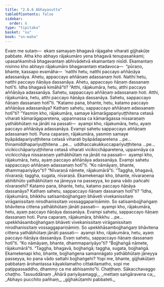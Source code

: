 ```yaml
---
title: "2.6.6 Abhayasutta"
tableOfContents: false
sidebar:
  order: 6
type: "tipitaka"
basket: "su"
book: "sn-maha"
---
```



<DynamicBreadcrumb />

<Division number="237" book="sn-maha" bookNo="14" page="111">

<Paragraph number="654" book="sn-maha">
Evaṃ me sutaṃ—  ekaṃ samayaṃ bhagavā rājagahe viharati gijjhakūṭe pabbate. Atha kho abhayo rājakumāro yena bhagavā tenupasaṅkami; upasaṅkamitvā bhagavantaṃ abhivādetvā ekamantaṃ nisīdi. Ekamantaṃ nisinno kho abhayo rājakumāro bhagavantaṃ etadavoca—  “pūraṇo, bhante, kassapo evamāha—  ‘natthi hetu, natthi paccayo aññāṇāya adassanāya. Ahetu, appaccayo aññāṇaṃ adassanaṃ hoti. Natthi hetu, natthi paccayo ñāṇāya dassanāya. Ahetu, appaccayo ñāṇaṃ dassanaṃ hotī’ti. Idha bhagavā kimāhā”ti? “Atthi, rājakumāra, hetu, atthi paccayo aññāṇāya adassanāya. Sahetu, sappaccayo aññāṇaṃ adassanaṃ hoti. Atthi, rājakumāra, hetu, atthi paccayo ñāṇāya dassanāya. Sahetu, sappaccayo ñāṇaṃ dassanaṃ hotī”ti.
</Paragraph>

<Paragraph number="655" book="sn-maha">
“Katamo pana, bhante, hetu, katamo paccayo aññāṇāya adassanāya? Kathaṃ sahetu, sappaccayo aññāṇaṃ adassanaṃ hotī”ti? “Yasmiṃ kho, rājakumāra, samaye kāmarāgapariyuṭṭhitena cetasā viharati kāmarāgaparetena, uppannassa ca kāmarāgassa nissaraṇaṃ yathābhūtaṃ na jānāti na passati—  ayampi kho, rājakumāra, hetu, ayaṃ paccayo aññāṇāya adassanāya. Evampi sahetu sappaccayo aññāṇaṃ adassanaṃ hoti.
</Paragraph>

<Paragraph number="656" book="sn-maha">
Puna caparaṃ, rājakumāra, yasmiṃ samaye byāpādapariyuṭṭhitena cetasā viharati byāpādaparetena …pe…  thinamiddhapariyuṭṭhitena …pe…  uddhaccakukkuccapariyuṭṭhitena …pe…  vicikicchāpariyuṭṭhitena cetasā viharati vicikicchāparetena, uppannāya ca vicikicchāya nissaraṇaṃ yathābhūtaṃ na jānāti na passati—  ayampi kho, rājakumāra, hetu, ayaṃ paccayo aññāṇāya adassanāya. Evampi sahetu sappaccayo aññāṇaṃ adassanaṃ hotī”ti.
</Paragraph>

<Paragraph number="657" book="sn-maha">
“Ko nāmāyaṃ, bhante, dhammapariyāyo”ti? “Nīvaraṇā nāmete, rājakumārā”ti. “Taggha, bhagavā, nīvaraṇā; taggha, sugata, nīvaraṇā. Ekamekenapi kho, bhante, nīvaraṇena abhibhūto yathābhūtaṃ na jāneyya na passeyya, ko pana vādo pañcahi nīvaraṇehi?
</Paragraph>

<Paragraph number="658" book="sn-maha">
Katamo pana, bhante, hetu, katamo paccayo ñāṇāya dassanāya? Kathaṃ sahetu, sappaccayo ñāṇaṃ dassanaṃ hotī”ti? “Idha, rājakumāra, bhikkhu satisambojjhaṅgaṃ bhāveti vivekanissitaṃ virāganissitaṃ nirodhanissitaṃ vossaggapariṇāmiṃ. So satisambojjhaṅgaṃ bhāvitena cittena yathābhūtaṃ jānāti passati—  ayampi kho, rājakumāra, hetu, ayaṃ paccayo ñāṇāya dassanāya. Evampi sahetu, sappaccayo ñāṇaṃ dassanaṃ hoti.
</Paragraph>

<Paragraph number="659" book="sn-maha">
Puna caparaṃ, rājakumāra, bhikkhu …pe…  upekkhāsambojjhaṅgaṃ bhāveti vivekanissitaṃ virāganissitaṃ nirodhanissitaṃ vossaggapariṇāmiṃ. So upekkhāsambojjhaṅgaṃ bhāvitena cittena yathābhūtaṃ jānāti passati—  ayampi kho, rājakumāra, hetu, ayaṃ paccayo ñāṇāya dassanāya. Evaṃ sahetu, sappaccayo ñāṇaṃ dassanaṃ hotī”ti.
</Paragraph>

<Paragraph number="660" book="sn-maha">
“Ko nāmāyaṃ, bhante, dhammapariyāyo”ti? “Bojjhaṅgā nāmete, rājakumārā”ti. “Taggha, bhagavā, bojjhaṅgā; taggha, sugata, bojjhaṅgā. Ekamekenapi kho, bhante, bojjhaṅgena samannāgato yathābhūtaṃ jāneyya passeyya, ko pana vādo sattahi bojjhaṅgehi? Yopi me, bhante, gijjhakūṭaṃ pabbataṃ ārohantassa kāyakilamatho cittakilamatho, sopi me paṭippassaddho, dhammo ca me abhisamito”ti.

</Paragraph>
</Division>

<Paragraph number="661" type="center" book="sn-maha">
Chaṭṭhaṃ.



</Paragraph>

<Paragraph number="662" type="center" book="sn-maha">
Sākacchavaggo chaṭṭho.



</Paragraph>

<Paragraph number="663" type="center" book="sn-maha">
Tassuddānaṃ


</Paragraph>

<Paragraph number="664" type="verses" book="sn-maha">
_Āhārā pariyāyamaggi,_  
_mettaṃ saṅgāravena ca;_  
_Abhayo pucchito pañhaṃ,_  
_gijjhakūṭamhi pabbateti._
</Paragraph>